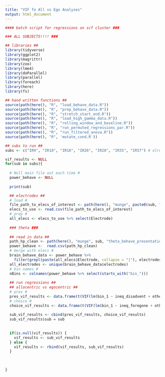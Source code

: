 ```yaml
---
title: "VIF fo All vs Ego Analyses"
output: html_document
---
```


```r
#### batch script for regressions on scf cluster ###

### ALL SUBJECTS!!!! ###

## libraries ##
library(tidyverse)
library(ggplot2)
library(magrittr)
library(zoo)
library(lme4)
library(doParallel)
library(parallel)
library(foreach)
library(here)
library(fs)

## hand written functions ##
source(path(here(), "R", "load_behave_data.R"))
source(path(here(), "R", "prep_behave_data.R"))
source(path(here(), "R", "stretch_start_end.R"))
source(path(here(), "R", "load_high_gamma_data.R"))
source(path(here(), "R", "rolling_window_and_baseline.R"))
source(path(here(), "R", "run_permuted_regressions_par.R"))
source(path(here(), "R", "run_filtered_anova.R"))
source(path(here(), "R", 'mutate_cond.R'))

```


```r

## subs to run ##
subs <- c("IR9", "IR10", "IR16", "IR26", "IR28", "IR35", "IR57") # already ran IR35

vif_results <- NULL
for(sub in subs){
  
  # Null main file out each time #
  power_behave <- NULL
  
  print(sub)

  ## electrodes ##
  # load #
  file_path_to_elecs_of_interest <- path(here(), "munge", paste0(sub, "_elecs_of_interest.csv"))
  elecs_to_use <- read.csv(file_path_to_elecs_of_interest)
  # prep #
  all_elecs <- elecs_to_use %>% select(Electrode)
  
  ### theta ###
  
  ## read in data ##
  path_hp_clean <- path(here(), "munge", sub, "theta_behave_presentation_rscaler_2575_200.csv")
  power_behave <-  read.csv(path_hp_clean)
  # merge with elecs #
  brain_behave_data <- power_behave %>%
    filter(grepl(paste(all_elecs$Electrode, collapse = "|"), electrodes))
  all_electrodes <- unique(brain_behave_data$electrodes)
  # bin names #
  nBins <- colnames(power_behave %>% select(starts_with("bin_")))
  
  ## run regressions ##
  ## allocentric vs egocentric ##
  # pres #
  pres_vif_results <- data.frame(t(VIF(lm(bin_1 ~ ineq_disadvent + other_var_payoff, data = brain_behave_data)))) 
  # choice #
  choice_vif_results <- data.frame(t(VIF(lm(bin_1 ~ ineq_foregone + other_foregone, data = brain_behave_data))))
  
  sub_vif_results <- cbind(pres_vif_results, choice_vif_results)
  sub_vif_results$sub = sub
  
  
  if(is.null(vif_results)) {
    vif_results <- sub_vif_results
  } else {
    vif_results <- rbind(vif_results, sub_vif_results)
  }
  
  
  
}    
    
```
    
    
    
  